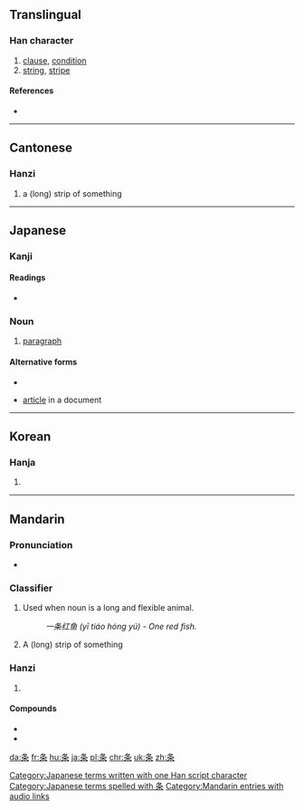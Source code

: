 {{also|條}}
==Translingual==

===Han character===
{{Han char|rn=75|rad=木|as=03|sn=7|four=|canj=竹水木 (HED)}}

# [[clause]], [[condition]]
# [[string]], [[stripe]]

====References====
* {{Han ref|kx=0513.011|dkj=14486|hdz=21161.080|uh=6761|ud=26465}}

----

==Cantonese==

===Hanzi===
{{yue-hanzi|jyut=tiu4|y=tiu4|tra=條}}

# a (long) strip of something

----

==Japanese==

===Kanji===
{{ja-kanji|grade=5|rs=木03}}

====Readings====
* {{ja-readings|on=[[じょう]] (jō)|kun=[[えだ]] (eda), [[すじ]] (suji)}}

===Noun===
{{ja-noun|k|hira=くだり|rom=kudari}}

# [[paragraph]]

====Alternative forms====
* {{l|ja|件}}

{{ja-noun|k|hira=じょう|rom=jō|hidx=しょう'}}

* [[article]] in a document

[[Category:Japanese terms written with one Han script character]]
[[Category:Japanese terms spelled with 条]]
----

==Korean==

===Hanja===
{{ko-hanja|hangeul=조|eumhun=|rv=jo|mr=cho|y=co}}

# {{defn|lang=ko|sort=木03}}

----

==Mandarin==

===Pronunciation===
* {{audio|zh-tiáo.ogg|audio|lang=cmn}}

===Classifier===
{{cmn-cls|s|pin=tiáo|pint=tiao2|tra=條|rs=木03}}
# Used when noun is a long and flexible animal.
#: ''一条红鱼 (yī tiáo hóng yú) - One red fish.''
# A (long) strip of something

===Hanzi===
{{cmn-hanzi|tra=條|pin=[[lài]] ([[lai4]]), [[tiáo]] ([[tiao2]])|wg=lai<sup>4</sup>, t'iao<sup>2</sup>}}

# {{defn|lang=cmn|sort=木03}}

====Compounds====
* {{l|cmn|粉条子|tr=fěntiáozi}}
* {{l|cmn|药艾条}}

[[Category:Mandarin entries with audio links]]

[[da:条]]
[[fr:条]]
[[hu:条]]
[[ja:条]]
[[pl:条]]
[[chr:条]]
[[uk:条]]
[[zh:条]]